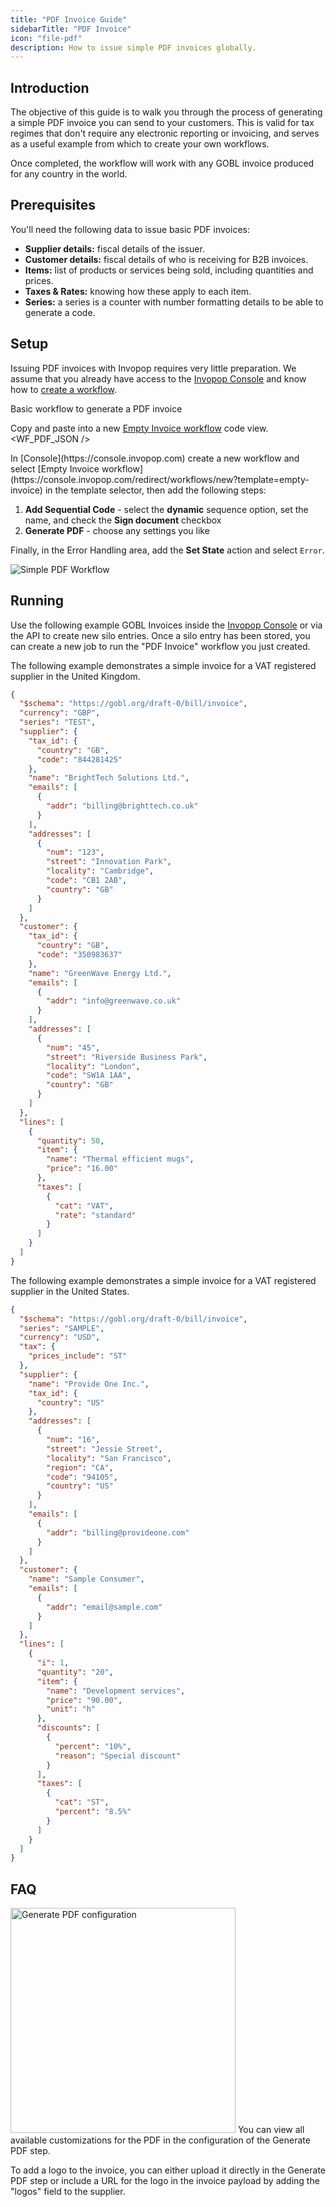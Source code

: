 ```yaml
---
title: "PDF Invoice Guide"
sidebarTitle: "PDF Invoice"
icon: "file-pdf"
description: How to issue simple PDF invoices globally.
---
```



## Introduction

The objective of this guide is to walk you through the process of generating a simple PDF invoice you can send to your customers. This is valid for tax regimes that don't require any electronic reporting or invoicing, and serves as a useful example from which to create your own workflows.

Once completed, the workflow will work with any GOBL invoice produced for any country in the world.

## Prerequisites

You'll need the following data to issue basic PDF invoices:

- **Supplier details:** fiscal details of the issuer.
- **Customer details:** fiscal details of who is receiving for B2B invoices.
- **Items:** list of products or services being sold, including quantities and prices.
- **Taxes & Rates:** knowing how these apply to each item.
- **Series:** a series is a counter with number formatting details to be able to generate a code.

## Setup

Issuing PDF invoices with Invopop requires very little preparation. We assume that you already have access to the [Invopop Console](https://console.invopop.com) and know how to [create a workflow](/guides/features/workflows).

<Tabs>
  <Tab title="Template">
    <Card iconType="duotone" title="PDF Invoice workflow" icon="code-branch" href="https://console.invopop.com/redirect/workflows/new?template=pdf-invoice" cta="Select a workspace to use this template">
      Basic workflow to generate a PDF invoice
    </Card>
  </Tab>
  <Tab title="Code">


  Copy and paste into a new [Empty Invoice workflow](https://console.invopop.com/redirect/workflows/new?template=empty-invoice) code view.
  <WF_PDF_JSON />

  </Tab>
  <Tab title="Build from scratch">
    In [Console](https://console.invopop.com) create a new workflow and select [Empty Invoice workflow](https://console.invopop.com/redirect/workflows/new?template=empty-invoice) in the template selector, then add the following steps:

1. **Add Sequential Code** - select the **dynamic** sequence option, set the name, and check the **Sign document** checkbox
2. **Generate PDF** - choose any settings you like

Finally, in the Error Handling area, add the **Set State** action and select `Error`.

<Frame caption="Example of the expected workflow">

![Simple PDF Workflow](/guides/images/simple-pdf-workflow.png)

</Frame>

  </Tab>

</Tabs>

## Running

Use the following example GOBL Invoices inside the [Invopop Console](https://console.invopop.com) or via the API to create new silo entries. Once a silo entry has been stored, you can create a new job to run the "PDF Invoice" workflow you just created.

<AccordionGroup>
<Accordion title="B2B Invoice - United Kingdom">
The following example demonstrates a simple invoice for a VAT registered supplier in the United Kingdom.

```json
{
  "$schema": "https://gobl.org/draft-0/bill/invoice",
  "currency": "GBP",
  "series": "TEST",
  "supplier": {
    "tax_id": {
      "country": "GB",
      "code": "844281425"
    },
    "name": "BrightTech Solutions Ltd.",
    "emails": [
      {
        "addr": "billing@brighttech.co.uk"
      }
    ],
    "addresses": [
      {
        "num": "123",
        "street": "Innovation Park",
        "locality": "Cambridge",
        "code": "CB1 2AB",
        "country": "GB"
      }
    ]
  },
  "customer": {
    "tax_id": {
      "country": "GB",
      "code": "350983637"
    },
    "name": "GreenWave Energy Ltd.",
    "emails": [
      {
        "addr": "info@greenwave.co.uk"
      }
    ],
    "addresses": [
      {
        "num": "45",
        "street": "Riverside Business Park",
        "locality": "London",
        "code": "SW1A 1AA",
        "country": "GB"
      }
    ]
  },
  "lines": [
    {
      "quantity": 50,
      "item": {
        "name": "Thermal efficient mugs",
        "price": "16.00"
      },
      "taxes": [
        {
          "cat": "VAT",
          "rate": "standard"
        }
      ]
    }
  ]
}
```

</Accordion>

<Accordion title="B2B Invoice - United States">
The following example demonstrates a simple invoice for a VAT registered supplier in the United States.

```json
{
  "$schema": "https://gobl.org/draft-0/bill/invoice",
  "series": "SAMPLE",
  "currency": "USD",
  "tax": {
    "prices_include": "ST"
  },
  "supplier": {
    "name": "Provide One Inc.",
    "tax_id": {
      "country": "US"
    },
    "addresses": [
      {
        "num": "16",
        "street": "Jessie Street",
        "locality": "San Francisco",
        "region": "CA",
        "code": "94105",
        "country": "US"
      }
    ],
    "emails": [
      {
        "addr": "billing@provideone.com"
      }
    ]
  },
  "customer": {
    "name": "Sample Consumer",
    "emails": [
      {
        "addr": "email@sample.com"
      }
    ]
  },
  "lines": [
    {
      "i": 1,
      "quantity": "20",
      "item": {
        "name": "Development services",
        "price": "90.00",
        "unit": "h"
      },
      "discounts": [
        {
          "percent": "10%",
          "reason": "Special discount"
        }
      ],
      "taxes": [
        {
          "cat": "ST",
          "percent": "8.5%"
        }
      ]
    }
  ]
}
```

</Accordion>
</AccordionGroup>

## FAQ

<AccordionGroup>
<Accordion title="Can I customize the format of PDF?">

<Frame>
<img src="/guides/images/pdf-config.png" width="360px" alt="Generate PDF configuration" />
</Frame>
You can view all available customizations for the PDF in the configuration of the Generate PDF step.

To add a logo to the invoice, you can either upload it directly in the Generate PDF step or include a URL for the logo in the invoice payload by adding the "logos" field to the supplier.
</Accordion>
</AccordionGroup>
